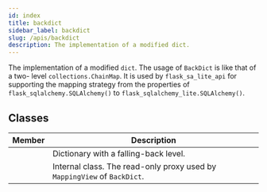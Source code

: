 ```yaml
---
id: index
title: backdict
sidebar_label: backdict
slug: /apis/backdict
description: The implementation of a modified dict.
---
```



<APITopBar type="module" source="backdict" />

The implementation of a modified `dict`. The usage of `BackDict` is like that of a two-
level `collections.ChainMap`. It is used by `flask_sa_lite_api` for supporting the
mapping strategy from the properties of `flask_sqlalchemy.SQLAlchemy()` to
`flask_sqlalchemy_lite.SQLAlchemy()`.

## Classes

|                                        Member                                        | <center>Description</center>                                             |
| :----------------------------------------------------------------------------------: | ------------------------------------------------------------------------ |
|     [<IconObjType type="class" hasText={true} text="BackDict"/>](./BackDict.mdx)     | Dictionary with a falling-back level.                                    |
| [<IconObjType type="class" hasText={true} text="BackDictView"/>](./BackDictView.mdx) | Internal class. The read-only proxy used by `MappingView` of `BackDict`. |
